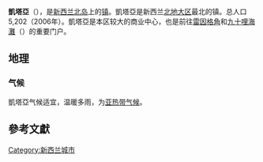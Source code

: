 {{Refimprove|time=2012-02-14}}
{{noteTA
|G1=Country
}}
{{Infobox settlement
|name= 凱塔亞
|pushpin_map= New Zealand
|latd=35 |latm=6 |lats=45 |latNS=S
|longd=173 |longm=15 |longs=46 |longEW=E
|coordinates_display=y
|coordinates_region= NZ
|subdivision_type= 國家
|subdivision_name= {{NZL}}
|subdivision_type1= 島嶼
|subdivision_name1= [[北島_(紐西蘭)|北島]]
|subdivision_type2= 區域
|subdivision_name2= [[北地大区|北地大区]]
|subdivision_type3= [[國土管理局|國土管理局]]
|subdivision_name3= [[遠北區|遠北區]]
|subdivision_type4= 各區
|subdivision_name4= 北方
|population_as_of= 2006年人口普查
|population_urban= 5,202人
|timezone= [[NZST|NZST]]
|utc_offset= +12
|timezone_DST= NZDT
|utc_offset_DST= +13
|postal_code_type= [[邮政编码|邮政编码]]
|postal_code= 0410
|area_code= 09
}}
'''凱塔亞'''（{{lang-en|Kaitaia}}），是[[新西兰|新西兰]][[北岛|北岛]]上的[[镇|镇]]。凱塔亞是新西兰[[北地大区|北地大区]]最北的镇。总人口5,202（2006年）。凱塔亞是本区较大的商业中心，也是前往[[雷恩加角|雷因格角]]和[[九十哩海灘|九十哩海灘]]（{{lang|en|Ninety Mile Beach}}）的重要门户。

==地理==

===气候===
凱塔亞气候适宜，温暖多雨，为[[亚热带气候|亚热带气候]]。

{{Weather box
|location = 凱塔亞
|metric first = yes
|single line = yes
|Jan high C = 23.9
|Feb high C = 24.5
|Mar high C = 22.9
|Apr high C = 20.8
|May high C = 18.5
|Jun high C = 16.3
|Jul high C = 15.6
|Aug high C = 15.7
|Sep high C = 16.8
|Oct high C = 18.1
|Nov high C = 19.6
|Dec high C = 22
|year high C = 19.6
|Jan low C = 15.4
|Feb low C = 15.6
|Mar low C = 14.2
|Apr low C = 13.1
|May low C = 11.1
|Jun low C = 9.2
|Jul low C = 8.7
|Aug low C = 8.5
|Sep low C = 9.5
|Oct low C = 10.9
|Nov low C = 12.1
|Dec low C = 13.7
|year low C = 11.8
|Jan precipitation mm = 82
|Feb precipitation mm = 79
|Mar precipitation mm = 78
|Apr precipitation mm = 95
|May precipitation mm = 119
|Jun precipitation mm = 149
|Jul precipitation mm = 166
|Aug precipitation mm = 152
|Sep precipitation mm = 133
|Oct precipitation mm = 93
|Nov precipitation mm = 94
|Dec precipitation mm = 97
|year precipitation mm = 1334
|source 1 = NIWA Climate Data<ref name="niwa">{{cite web|url=http://www.niwascience.co.nz/edu/resources/climate/|title=Climate Data|accessdate=November 2, 2007|publisher=NIWA|language=|archive-date=2012-08-17|archive-url=https://www.webcitation.org/69zhK9Vix?url=http://www.niwa.co.nz/education-and-training/schools/resources/climate|dead-url=no}}</ref>
|date=2010年8月
}}

==參考文獻==
{{reflist}}

[[Category:新西兰城市|Category:新西兰城市]]